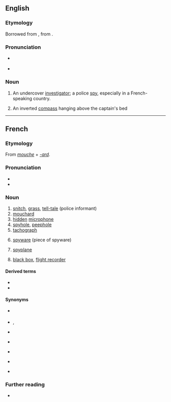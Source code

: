 ==English==

===Etymology===
Borrowed from {{bor|en|fr|mouchard}}, from {{m|fr|mouche||a fly}}.

===Pronunciation===
* {{a|UK}} {{IPA|/ˈmuːʃɑː/|lang=en}}
* {{a|US}} {{IPA|/muˈʃɑɹd/|lang=en}}

===Noun===
{{en-noun}}

# An undercover [[investigator]]; a police [[spy]], especially in a French-speaking country.
# {{lb|en|nautical}} An inverted [[compass]] hanging above the captain's bed

----

==French==

===Etymology===
From ''[[mouche]]'' + ''[[-ard]]''.

===Pronunciation===
* {{IPA|/muʃaʁ/|lang=fr}}
* {{rhymes|aʁ|lang=fr}}

===Noun===
{{fr-noun|m}}

# [[snitch]], [[grass]], [[tell-tale]] (police informant)
# [[#English|mouchard]]
# [[hidden]] [[microphone]]
# [[spyhole]], [[peephole]]
# [[tachograph]]
# {{lb|fr|computing}} [[spyware]] (piece of spyware)
# {{lb|fr|aviation}} [[spyplane]]
# {{lb|fr|aviation}} [[black box]], [[flight recorder]]

====Derived terms====
* {{l|fr|mouchardage}}
* {{l|fr|moucharder}}

====Synonyms====
* {{sense|police informant}} {{l|fr|indic}}
* {{sense|snitch, tell-tale}} {{l|fr|cafteur}}, {{l|fr|cafard}}
* {{sense|peephole}} {{l|fr|judas}}
* {{sense|spyware}} {{l|fr|espiogiciel}}
* {{sense|spyplane}} {{l|fr|avion-espion}}
* {{sense|black box}} {{l|fr|boîte noire}}
* {{sense|flight recorder}} {{l|fr|enregistreur de vol}}

===Further reading===
* {{R:TLFi}}
